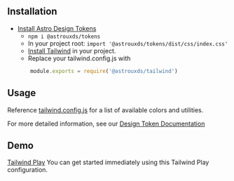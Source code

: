
<Meta title="Themes/Tailwind" />

## Installation 

* [Install Astro Design Tokens](https://github.com/RocketCommunicationsInc/astro-design-tokens)
	* `npm i @astrouxds/tokens`
	* In your project root: `import '@astrouxds/tokens/dist/css/index.css'`
	* [Install Tailwind](https://tailwindcss.com/docs/installation) in your project.
	* Replace your tailwind.config.js with
	```js
		module.exports = require('@astrouxds/tailwind')
	```

## Usage

Reference [tailwind.config.js](./tailwind.config.js) for a list of available colors and utilities.

For more detailed information, see our [Design Token Documentation](https://astrouxds.org/design-tokens/system)

## Demo

[Tailwind Play](https://play.tailwindcss.com/H3SyHmQxA5)
You can get started immediately using this Tailwind Play configuration.

